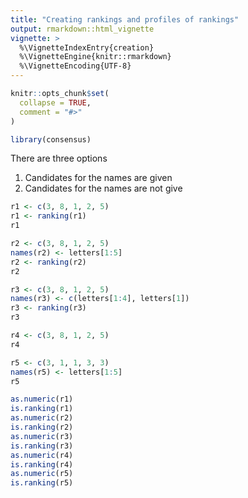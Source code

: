 ```yaml
---
title: "Creating rankings and profiles of rankings"
output: rmarkdown::html_vignette
vignette: >
  %\VignetteIndexEntry{creation}
  %\VignetteEngine{knitr::rmarkdown}
  %\VignetteEncoding{UTF-8}
---
```


```r
knitr::opts_chunk$set(
  collapse = TRUE,
  comment = "#>"
)
```

```r
library(consensus)
```


There are three options

1. Candidates for the names are given
2. Candidates for the names are not give

```r
r1 <- c(3, 8, 1, 2, 5)
r1 <- ranking(r1)
r1

r2 <- c(3, 8, 1, 2, 5)
names(r2) <- letters[1:5]
r2 <- ranking(r2)
r2

r3 <- c(3, 8, 1, 2, 5)
names(r3) <- c(letters[1:4], letters[1])
r3 <- ranking(r3)
r3

r4 <- c(3, 8, 1, 2, 5)
r4

r5 <- c(3, 1, 1, 3, 3)
names(r5) <- letters[1:5]
r5
```

```r
as.numeric(r1)
is.ranking(r1)
as.numeric(r2)
is.ranking(r2)
as.numeric(r3)
is.ranking(r3)
as.numeric(r4)
is.ranking(r4)
as.numeric(r5)
is.ranking(r5)
```

